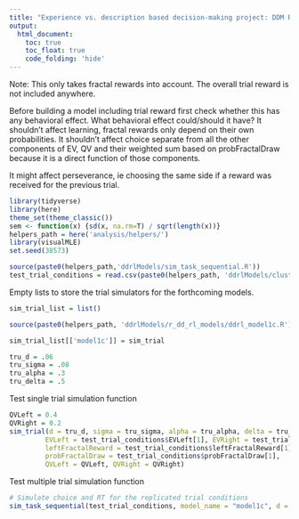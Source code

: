 ```yaml
---
title: "Experience vs. description based decision-making project: DDM RL joint modeling"
output: 
  html_document:
    toc: true
    toc_float: true
    code_folding: 'hide'
---
```


Note: This only takes fractal rewards into account. The overall trial reward is not included anywhere.

Before building a model including trial reward first check whether this has any behavioral effect.
What behavioral effect could/should it have? 
It shouldn't affect learning, fractal rewards only depend on their own probabilities. 
It shouldn't affect choice separate from all the other components of EV, QV and their weighted sum based on probFractalDraw because it is a direct function of those components.

It might affect perseverance, ie choosing the same side if a reward was received for the previous trial.

```r
library(tidyverse)
library(here)
theme_set(theme_classic())
sem <- function(x) {sd(x, na.rm=T) / sqrt(length(x))}
helpers_path = here('analysis/helpers/')
library(visualMLE)
set.seed(38573)
```

```r
source(paste0(helpers_path,'ddrlModels/sim_task_sequential.R'))
test_trial_conditions = read.csv(paste0(helpers_path, 'ddrlModels/cluster_scripts/test_data/test_trial_conditions.csv'))
```

Empty lists to store the trial simulators for the forthcoming models.

```r
sim_trial_list = list()
```

```r
source(paste0(helpers_path, 'ddrlModels/r_dd_rl_models/ddrl_model1c.R'))

sim_trial_list[['model1c']] = sim_trial
```

```r
tru_d = .06
tru_sigma = .08
tru_alpha = .3
tru_delta = .5
```

Test single trial simulation function

```r
QVLeft = 0.4
QVRight = 0.2
sim_trial(d = tru_d, sigma = tru_sigma, alpha = tru_alpha, delta = tru_delta, 
         EVLeft = test_trial_conditions$EVLeft[1], EVRight = test_trial_conditions$EVRight[1],
         leftFractalReward = test_trial_conditions$leftFractalReward[1], rightFractalReward = test_trial_conditions$rightFractalReward[1],
         probFractalDraw = test_trial_conditions$probFractalDraw[1],
         QVLeft = QVLeft, QVRight = QVRight)
```
Test multiple trial simulation function

```r
# Simulate choice and RT for the replicated trial conditions
sim_task_sequential(test_trial_conditions, model_name = "model1c", d = tru_d, sigma = tru_sigma, delta = tru_delta, alpha = tru_alpha)
```